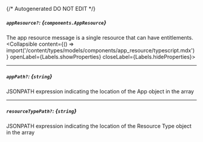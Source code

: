 {/* Autogenerated DO NOT EDIT  */}

##### `appResource?`: *{`components.AppResource`}*
The app resource message is a single resource that can have entitlements.
<Collapsible content={() => import('/content/types/models/components/app_resource/typescript.mdx')} openLabel={Labels.showProperties} closeLabel={Labels.hideProperties}>
</Collapsible>

---
##### `appPath?`: *{`string`}*
JSONPATH expression indicating the location of the App object in the array

---
##### `resourceTypePath?`: *{`string`}*
JSONPATH expression indicating the location of the Resource Type object in the array


